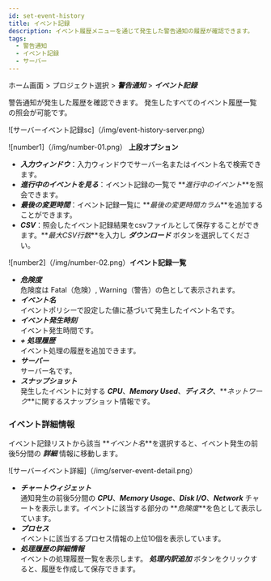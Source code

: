 ```yaml
---
id: set-event-history
title: イベント記録
description: イベント履歴メニューを通じて発生した警告通知の履歴が確認できます。
tags:
  - 警告通知
  - イベント記録
  - サーバー
---
```


<!-- 내용 확인 필요 -->

<!-- 특히 이벤트 상세 정보 탭 -->

ホーム画面 > プロジェクト選択 > **_警告通知_** > **_イベント記録_**

警告通知が発生した履歴を確認できます。 発生したすべてのイベント履歴一覧の照会が可能です。 

![サーバーイベント記録sc]（/img/event-history-server.png）

![number1]（/img/number-01.png） **上段オプション**

-   **_入力ウィンドウ_**：入力ウィンドウでサーバー名またはイベント名で検索できます。
-   **_進行中のイベントを見る_**：イベント記録の一覧で **_進行中のイベント_**を照会できます。
-   **_最後の変更時間_**：イベント記録一覧に **_最後の変更時間カラム_**を追加することができます。
-   **_CSV_**：照会したイベント記録結果をcsvファイルとして保存することができます。**_最大CSV行数_**を入力し **_ダウンロード_** ボタンを選択してください。

![number2]（/img/number-02.png）**イベント記録一覧**

-   **_危険度_**\
      危険度は <span class='vslow'>Fatal</span>（危険）, <span class='slow'>Warning</span>（警告）の色として表示されます。
-   **_イベント名_**\
      イベントポリシーで設定した値に基づいて発生したイベント名です。
-   **_イベント発生時刻_**\
      イベント発生時間です。
-   **_+ 処理履歴_**\
      イベント処理の履歴を追加できます。
-   **_サーバー_**\
      サーバー名です。 
-   **_スナップショット_**\
      発生したイベントに対する **_CPU_**、**_Memory Used_**、**_ディスク_**、**_ネットワーク_**に関するスナップショット情報です。 

### イベント詳細情報

イベント記録リストから該当 **_イベント名_**を選択すると、イベント発生の前後5分間の **_詳細_** 情報に移動します。

![サーバーイベント詳細]（/img/server-event-detail.png）

-   **_チャートウィジェット_**<br/>
      通知発生の前後5分間の **_CPU_**、**_Memory Usage_**、**_Disk I/O_**、**_Network_** チャートを表示します。イベントに該当する部分の **_危険度_**を色として表示しています。
-   **_プロセス_**<br/>
      イベントに該当するプロセス情報の上位10個を表示しています。 
-   **_処理履歴の詳細情報_**<br/>
      イベントの処理履歴一覧を表示します。 **_処理内訳追加_** ボタンをクリックすると、履歴を作成して保存できます。

<!-- 
![이벤트 기록 - 서버](https://img.whatap.io/media/images/server_event_list_iddZR2Z.png) 
![이벤트 기록 - 서버 - 이벤트 상세 정보](https://img.whatap.io/media/images/Screenshot_2021-03-17_Server_Monitoring.png)
-->

<!-- 사장 기능인지 확인 필요..삭제.. 프로세스에서  View all 링크를 선택하면 모든 프로세스 정보를 확인할 수 있습니다. -->

<!-- 

* ***발생 시간***  
    이벤트 발생 시간입니다.
* ***위험도***  
    위험도는 <span class='vslow'>Fatal</span>(위험), <span class='slow'>Warning</span>(경고)로 표시됩니다.
* ***서버명***  
    서버 이름입니다. 
* ***설명***  
    이벤트 정책에서 설정한 값을 바탕으로 발생한 이벤트 설명입니다.
* ***스냅샷***  
    발생한 이벤트에 대한 CPU, Memory, Disk, Network에 대한 스냅샷 정보입니다.      
* ***현재 상태***  
    해당 이벤트의 현재 상태입니다.
* ***처리 내역***  
    이벤트에 대한 처리 내역입니다.   

-->
